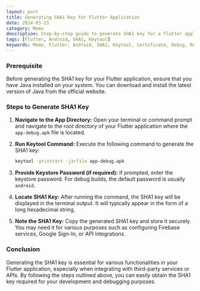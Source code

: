 ```yaml
---
layout: post
title: Generating SHA1 Key for Flutter Application
date: 2024-03-23
category: Memo
description: Step-by-step guide to generate SHA1 key for a Flutter application.
tags: [Flutter, Android, SHA1, Keytool]
keywords: Memo, Flutter, Android, SHA1, Keytool, Certificate, Debug, Release
---
```


### Prerequisite

Before generating the SHA1 key for your Flutter application, ensure that you have Java installed on your system. You can download and install the latest version of Java from the official website.

### Steps to Generate SHA1 Key

1. **Navigate to the App Directory:**
   Open your terminal or command prompt and navigate to the root directory of your Flutter application where the `app-debug.apk` file is located.

2. **Run Keytool Command:**
   Execute the following command to generate the SHA1 key:

   ```bash
   keytool -printcert -jarfile app-debug.apk
   ```

3. **Provide Keystore Password (if required):**
   If prompted, enter the keystore password. For debug builds, the default password is usually `android`.

4. **Locate SHA1 Key:**
   After running the command, the SHA1 key will be displayed in the terminal output. It will typically appear in the form of a long hexadecimal string.

5. **Note the SHA1 Key:**
   Copy the generated SHA1 key and store it securely. You may need it for various purposes such as configuring Firebase services, Google Sign-In, or API integrations.

### Conclusion

Generating the SHA1 key is essential for various functionalities in your Flutter application, especially when integrating with third-party services or APIs. By following the steps outlined above, you can easily obtain the SHA1 key required for your development and debugging purposes.
